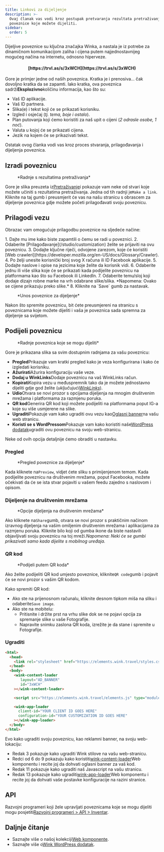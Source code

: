 ```yaml
---
title: Linkovi za dijeljenje
description: >-
  Ovaj članak vas vodi kroz postupak pretvaranja rezultata pretraživanja u
  poveznice koje možete dijeliti.
sidebar:
  order: 5
---
```


Dijeljive poveznice su ključna značajka Winka, a nastala je iz potrebe za dinamičnom komunikacijom zaliha i cijena putem najjednostavnijeg mogućeg načina na internetu, odnosno hiperveze.

<h4 align="center">[https://trvl.as/s/3xWCH](https://trvl.as/s/3xWCH)</h4>


Gore je primjer jedne od naših poveznica. Kratka je i prenosiva... čak dovoljno kratka da se zapamti. Iako kratka, ova poveznica sadrži**Eksplozivno**količinu informacija, kao što su:

* Vaš ID aplikacije.
* Vaš ID partnera.
* Slika(e) i tekst koji će se prikazati korisniku.
* Izgled i osjećaj (*tj. tema, boje i ostalo*).
* Plan putovanja koji ćemo koristiti za naš upit o cijeni (*2 odrasle osobe, 1 noć*).
* Valuta u kojoj će se prikazati cijena.
* Jezik na kojem će se prikazivati ​​tekst.

Ostatak ovog članka vodi vas kroz proces stvaranja, prilagođavanja i dijeljenja poveznica.

## Izradi poveznicu

<figure>
  <CloudinaryImage width="350" height="238" resize="scale" quality="best" alt="Radnje" src="academy/inventory-actions" errorImage="noimage_opaque_nyrtl0.png" />

  <figcaption>*Radnje s rezultatima pretraživanja*</figcaption>
</figure>


Gore je slika preuzeta iz[Pretraživanje](/studio/search)i pokazuje vam neke od stvari koje možete učiniti s rezultatima pretraživanja. Jedna od tih radnji je`Make a link`.
Kliknite na taj gumb i preusmjerit će vas na našu stranicu s obrascem za dijeljenje poveznica gdje možete početi prilagođavati svoju poveznicu.

## Prilagodi vezu

Obrazac vam omogućuje prilagodbu poveznice na sljedeće načine:

<Steps>
  1. Dajte mu ime kako biste zapamtili o čemu se radi u poveznici.
  2. Odaberite [Prilagođavanje](/studio/customization) želite se prijaviti na ovu poveznicu.
  3. Dodajte ključne riječi, odvojene zarezom, koje će koristiti [Web crawleri](https://developer.mozilla.org/en-US/docs/Glossary/Crawler).
  4. Po želji unesite korisnički broj svog X računa ili ID Facebook aplikacije.
  5. Dodajte naslove i opise na jezicima koje želite da korisnik vidi.
  6. Odaberite jednu ili više slika koje će se prikazati kada podijelite poveznicu na platformama kao što su Facebook ili LinkedIn.
  7. Odaberite temu/sloj koji dodaje dizajn robne marke na vrh odabrane slike/slika. *Napomena: Ovako se cijene prikazuju preko slike.*
  8. Kliknite na `Save` gumb za nastavak.
</Steps>


<figure>
  <CloudinaryImage width="350" height="641" resize="scale" quality="best" alt="Veza za dijeljenje" src="academy/shareable-link" errorImage="noimage_opaque_nyrtl0.png" />

  <figcaption>*Unos poveznice za dijeljenje*</figcaption>
</figure>


Nakon što spremite poveznicu, bit ćete preusmjereni na stranicu s poveznicama koje možete dijeliti i vaša je poveznica sada spremna za dijeljenje sa svijetom.

## Podijeli poveznicu

<figure>
  <CloudinaryImage width="350" height="641" resize="scale" quality="best" alt="Radnje" src="academy/shareable-link-actions" errorImage="noimage_opaque_nyrtl0.png" />

  <figcaption>*Radnje poveznica koje se mogu dijeliti*</figcaption>
</figure>


Gore je prikazana slika sa svim dostupnim radnjama za vašu poveznicu:

* **Pregled**Prikazuje vam kratki pregled kako je veza konfigurirana i kako će izgledati korisniku.
* **Ažurirati**Ažurira konfiguraciju vaše veze.
* **Dodaj u WinkLinks**Dodaje poveznicu na vaš WinkLinks račun.
* **Kopirati**Kopira vezu u međuspremnik tako da je možete jednostavno dijeliti gdje god želite (*uključujući[WinkLinks](/link-manager/wink-links)*).
* **Udio**Otvara se novi prozor s opcijama dijeljenja na mnogim društvenim mrežama i platformama za razmjenu poruka.
* **QR kod**Generira QR kod koji možete podijeliti na platformama poput IG-a koje su više usmjerene na slike.
* **Ugraditi**Pokazuje vam kako ugraditi ovu vezu kao[Oglasni banner](/developers/web-components/#content-loader)na vašu web stranicu.
* **Koristi se s WordPressom**Pokazuje vam kako koristiti naše[WordPress dodatak](/developers/wordpress)ugraditi ovu poveznicu na svoju web-stranicu.

Neke od ovih opcija detaljnije ćemo obraditi u nastavku.

### Pregled

<figure>
  <CloudinaryImage width="700" height="373" resize="scale" quality="best" alt="Pregled" src="academy/shareable-link-preview" errorImage="noimage_opaque_nyrtl0.png" />

  <figcaption>*Pregled poveznice za dijeljenje*</figcaption>
</figure>


Kada kliknete na`Preview`, vidjet ćete sliku s primijenjenom temom. Kada podijelite poveznicu na društvenim mrežama, poput Facebooka, možete očekivati ​​da će se ista stvar pojaviti u vašem feedu zajedno s naslovom i opisom.

### Dijeljenje na društvenim mrežama

<figure>
  <CloudinaryImage width="350" height="231" resize="scale" quality="best" alt="Dijeljenje na društvenim mrežama" src="academy/shareable-link-share" errorImage="noimage_opaque_nyrtl0.png" />

  <figcaption>*Opcije dijeljenja na društvenim mrežama*</figcaption>
</figure>


Ako kliknete na`Share`gumb, otvara se novi prozor s praktičnim načinom izravnog dijeljenja na vašim omiljenim društvenim mrežama i aplikacijama za razmjenu poruka.
Kliknite bilo koji od gumba ikone da biste nastavili objavljivati ​​​​svoju poveznicu na toj mreži.*Napomena: Neki će se gumbi prikazivati ​​samo kada dijelite s mobilnog uređaja.*

### QR kod

<figure>
  <CloudinaryImage width="350" height="440" resize="scale" quality="best" alt="Dijeljenje na društvenim mrežama" src="academy/shareable-link-qr-code" errorImage="noimage_opaque_nyrtl0.png" />

  <figcaption>*Podijeli putem QR koda*</figcaption>
</figure>


Ako želite podijeliti QR kod umjesto poveznice, kliknite`QR code`gumb i pojavit će se novi prozor s vašim QR kodom.

Kako spremiti QR kod:

* Ako ste na prijenosnom računalu, kliknite desnom tipkom miša na sliku i odaberite`Save image`.
* Ako ste na mobitelu:
  * Pritisnite i držite prst na vrhu slike dok se ne pojavi opcija za spremanje slike u vaše Fotografije.
  * Napravite snimku zaslona QR koda, izrežite je da stane i spremite u Fotografije.

### Ugraditi

```html {3, 6-9, 11, 13-16}
<html>
  <head>
    <link rel="stylesheet" href="https://elements.wink.travel/styles.css"></link>
  </head>
  <body>
    <wink-content-loader
       layout="AD_BANNER"
       id="3xWCH"
    ></wink-content-loader>

    <script src="https://elements.wink.travel/elements.js" type="module" defer></script>

    <wink-app-loader
      client-id="YOUR CLIENT ID GOES HERE"
      configuration-id="YOUR CUSTOMIZATION ID GOES HERE"
    ></wink-app-loader>
  </body>
</html>
```

Evo kako ugraditi svoju poveznicu, kao reklamni banner, na svoju web-lokaciju:

* Redak 3 pokazuje kako ugraditi Wink stilove na vašu web-stranicu.
* Redci od 6 do 9 pokazuju kako koristiti[wink-content-loader](/developers/web-components/#content-loader)Web komponentu i recite joj da dohvati oglasni banner za vaš kod.
* Redak 11 pokazuje kako ugraditi naš Javascript na vašu stranicu.
* Redak 13 pokazuje kako ugraditi[wink-app-loader](/developers/web-components/#application-loader)Web komponentu i recite joj da dohvati vaše postavke konfiguracije na razini stranice.

## API

Razvojni programeri koji žele upravljati poveznicama koje se mogu dijeliti mogu posjetiti[Razvojni programeri > API > Inventar](/developers/apis/#inventory-api).

## Daljnje čitanje

* Saznajte više o našoj kolekciji[Web komponente](/developers/web-components).
* Saznajte više o[Wink WordPress dodatak](/developers/wordpress).

